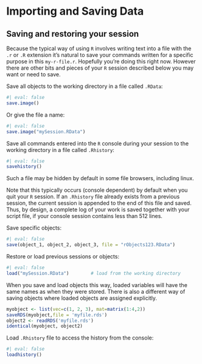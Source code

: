 # Importing and Saving Data

## Saving and restoring your session

Because the typical way of using `R` involves writing text into a
file with the `.r` or `.R` extension it's natural to save your
commands written for a specific purpose in this `my-r-file.r`. Hopefully you're doing this right now. However there
are other bits and pieces of your `R` session described below you
may want or need to save.

Save all objects to the working directory in a file called `.RData`:
```r
#| eval: false
save.image()
``` 
Or give the file a name:
```r
#| eval: false
save.image("mySession.RData") 
``` 

Save all commands entered into the `R` console during your session to
the working directory in a file called `.Rhistory`: 
```r
#| eval: false
savehistory()
```
Such a file may be hidden by default in some file browsers, including linux.

Note that this typically occurs (console dependent) by default when you
quit your `R` session. If an `.Rhistory` file already exists from a previous
session, the current session is appended to the end of this file and
saved. Thus, by design, a complete log of your work is saved together
with your script file, if your console session contains less than 512 lines.

Save specific objects:
```r
#| eval: false
save(object_1, object_2, object_3, file = "rObjects123.RData")
```

Restore or load previous sessions or objects:
```r
#| eval: false
load("mySession.RData")        # load from the working directory
```

When you save and load objects this way, loaded variables will have the same names as when they were stored. There is also a different way of saving objects where loaded objects are assigned explicitly.

```r
myobject <- list(vec=c(1, 2, 3), mat=matrix(1:4,2))
saveRDS(myobject,file = 'myfile.rds')
object2 <- readRDS('myfile.rds')
identical(myobject, object2)
```


Load `.Rhistory` file to access the history from the console:
```r
#| eval: false
loadhistory()
```
